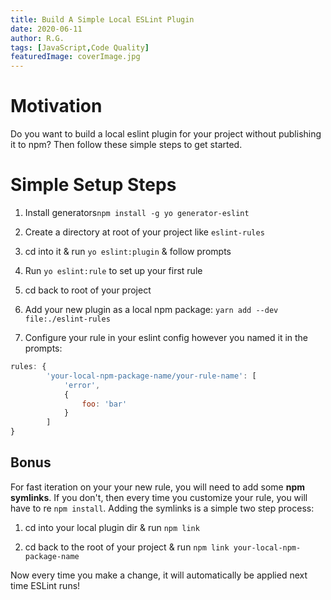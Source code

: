 ```yaml
---
title: Build A Simple Local ESLint Plugin
date: 2020-06-11
author: R.G.
tags: [JavaScript,Code Quality]
featuredImage: coverImage.jpg
---
```


Motivation
==========

Do you want to build a local eslint plugin for your project without publishing it to npm? Then follow these simple steps to get started.

Simple Setup Steps
==================

1.  Install generators`npm install -g yo generator-eslint`

2.  Create a directory at root of your project like `eslint-rules`

3.  cd into it & run `yo eslint:plugin` & follow prompts

4.  Run `yo eslint:rule` to set up your first rule

5.  cd back to root of your project

6.  Add your new plugin as a local npm package: `yarn add --dev file:./eslint-rules`

7.  Configure your rule in your eslint config however you named it in the prompts:

```javascript
rules: {
        'your-local-npm-package-name/your-rule-name': [
            'error',
            {
                foo: 'bar'
            }
        ]
}
```

Bonus
-----

For fast iteration on your your new rule, you will need to add some **npm symlinks**. If you don't, then every time you customize your rule, you will have to re `npm install`. Adding the symlinks is a simple two step process:

1.  cd into your local plugin dir & run `npm link`

2.  cd back to the root of your project & run `npm link your-local-npm-package-name`

Now every time you make a change, it will automatically be applied next time ESLint runs!